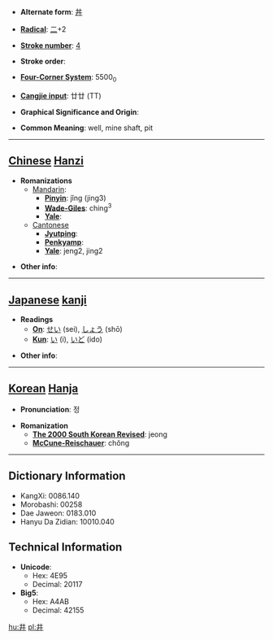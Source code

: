 * '''Alternate form''': [[丼]]

* '''[[Wiktionary:Chinese radical index| Radical]]''': [[Wiktionary:Chinese radical index 二|二]]+2

* '''[[Wiktionary:Chinese total strokes index|Stroke number]]''': [[Wiktionary:Chinese total strokes index 4|4]]

* '''Stroke order''': 

* '''[[Wiktionary:Chinese four corner index|Four-Corner System]]''': 5500<sub>0</sub>

* '''[[Wiktionary:Chinese Cangjie index|Cangjie input]]''': 廿廿 (TT)

* '''Graphical Significance and Origin''': 

* '''Common Meaning''': well, mine shaft, pit

----

== [[Chinese]] [[Hanzi]] ==

* '''Romanizations'''
** [[Mandarin]]:
*** '''[[Pinyin]]''': jǐng (jing3)
*** '''[[Wade-Giles]]''': ching<sup>3</sup>
*** '''[[Yale]]''': 
**[[Cantonese]]
***'''[[Jyutping]]''':
***'''[[Penkyamp]]''': 
***'''[[Yale]]''': jeng2, jing2

* '''Other info''': 

----

== [[Japanese]] [[kanji]] ==

* '''Readings'''
** '''[[On]]''': [[せい]] (sei), [[しょう]] (shō)
** '''[[Kun]]''': [[い]] (i), [[いど]] (ido)

* '''Other info''':  

----

== [[Korean]] [[Hanja]] ==

* '''Pronunciation''': 정

* '''Romanization'''
** '''[[The 2000 South Korean Revised Romanization|The 2000 South Korean Revised]]''': jeong
** '''[[McCune-Reischauer]]''': chŏng

----

== Dictionary Information ==

* KangXi: 0086.140
* Morobashi: 00258
* Dae Jaweon: 0183.010
* Hanyu Da Zidian: 10010.040

== Technical Information ==

* '''Unicode''':
** Hex: 4E95
** Decimal: 20117
* '''Big5''':
** Hex: A4AB
** Decimal: 42155

[[hu:井]]
[[pl:井]]